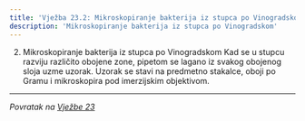 ```yaml
---
title: 'Vježba 23.2: Mikroskopiranje bakterija iz stupca po Vinogradskom'
description: 'Mikroskopiranje bakterija iz stupca po Vinogradskom'
---
```


2. Mikroskopiranje bakterija iz stupca po Vinogradskom
Kad se u stupcu razviju različito obojene zone, pipetom se lagano iz svakog 
 obojenog sloja uzme uzorak. Uzorak se stavi na predmetno stakalce, 
oboji po Gramu i mikroskopira pod imerzijskim objektivom. 

---

*Povratak na [Vježbe 23](/poglavlje-23/vjezbe-23)*


